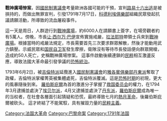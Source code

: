 {{Multiple issues|
{{Expert needed|subject=历史|time=2022-03-14T00:04:48+00:00}}
{{POV|time=2022-03-14T00:04:48+00:00}}
{{Unreferenced|time=2022-03-14T00:04:48+00:00}}
}}
'''戰神廣場惨案'''，因[[國民制憲議會|國民制憲議會]]考量歐洲各國可能的干預，宣判[[路易十六的出逃|路易十六出逃]]是被挾持的，而做出無罪宣判，引發1791年7月17日，[[科德利埃俱樂部|科德利埃俱樂部]]組織民眾發起抗議請願活動，所導致的流血屠殺事件。 

這一天是周日，人群遊行到[[戰神廣場_(巴黎)|戰神廣場]]，約6000人在請願書上簽字，在場旁觀者約有5萬人。傍晚，市長[[让·西尔万·巴伊|让·西尔万·巴伊]]宣佈實施戒嚴，[[拉法耶特|拉法耶特]]帶領士兵來到[[戰神廣場_(巴黎)|戰神廣場]]。根據當時的戒嚴法規定，市長需要首先三次要求群眾解散，然後才能動用武力鎮壓。示威民眾和[[国民自卫军|国民自卫军]]發生摩擦，衛隊沒有等待市長發話便向群眾開槍，造成約50人死亡，史稱戰神廣場惨案。  
這事件啟動後續連鎖的[[民粹主義|民粹]]相互激盪反應，導致法國大革命最引發爭議的[[雅各賓專政|恐怖統治]]。

1793年6月2日，被[[吉倫特派|吉倫特派]]延攬進入[[國民制憲議會|國民制憲議會]]的[[雅各賓俱樂部|雅各賓俱樂部]][[喬治·雅克·丹敦|丹東派]]奪取了政權，吉倫特派掌權菁英被集體處死，吉倫特派覆滅。這是[[恐怖时期_(法国大革命)|恐怖时期]]的初現，更大的風暴隨後到來。
[[羅伯斯庇爾|羅伯斯庇爾]]為首的激進分子掌握了[[救国委员会|救国委员会]]的權力，在1794年3月逮捕並處決了[[埃贝尔派|埃贝尔派]]，4月又逮捕並處決了[[乔治·雅克·丹东|丹东派]]，[[羅伯斯庇爾|羅伯斯庇爾]]成為唯一的当权者，在社會各層面引起猜疑和恐慌，最終導致七月的[[熱月革命|熱月革命]]，後羅伯斯庇爾被砍头。 這才終結了不能駕馭，具有摧毀力量的[[民粹主義|民粹主義]]。

{{法國大革命}}
[[Category:法国大革命|Category:法国大革命]]
[[Category:巴黎命案|Category:巴黎命案]]
[[Category:1791年法国|Category:1791年法国]]